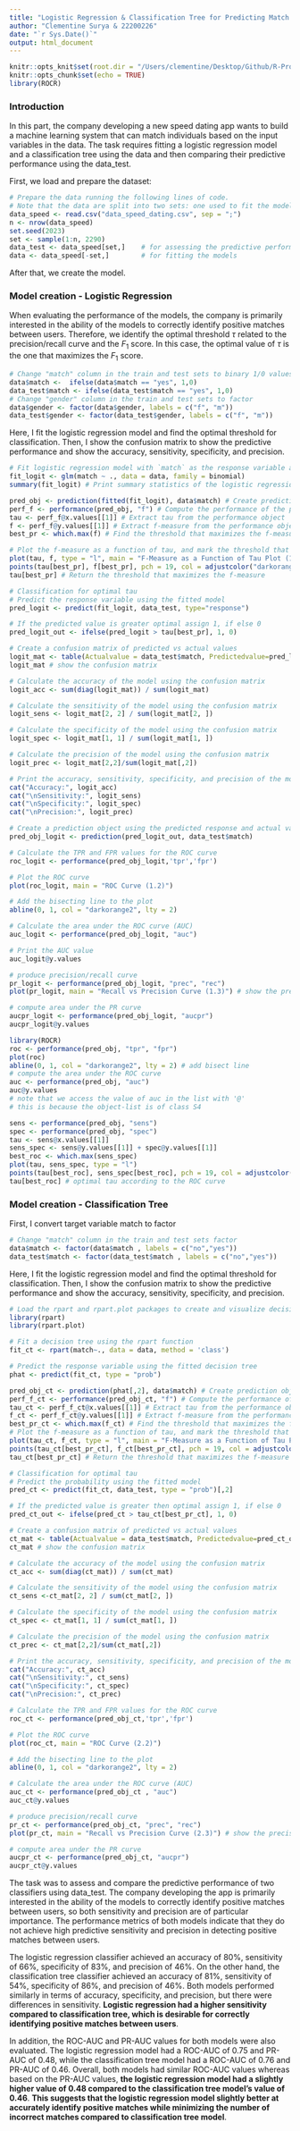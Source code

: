 ```yaml
---
title: "Logistic Regression & Classification Tree for Predicting Match in Dating App"
author: "Clementine Surya & 22200226"
date: "`r Sys.Date()`"
output: html_document
---
```


```r
knitr::opts_knit$set(root.dir = "/Users/clementine/Desktop/Github/R-Projects/ML - Predict Match in Dating App Using Logistic Regression and Classification Tree")
knitr::opts_chunk$set(echo = TRUE)
library(ROCR)
```

### Introduction
In this part, the company developing a new speed dating app wants to build a machine learning system that can match individuals based on the input variables in the data. The task requires fitting a logistic regression model and a classification tree using the data and then comparing their predictive performance using the data_test.

First, we load and prepare the dataset:
```r
# Prepare the data running the following lines of code. 
# Note that the data are split into two sets: one used to fit the models, the other used for predictions and assessment
data_speed <- read.csv("data_speed_dating.csv", sep = ";")
n <- nrow(data_speed)
set.seed(2023)
set <- sample(1:n, 2290)
data_test <- data_speed[set,]    # for assessing the predictive performance
data <- data_speed[-set,]        # for fitting the models
```

After that, we create the model.

### Model creation - Logistic Regression
When evaluating the performance of the models, the company is primarily interested in the ability of the models to correctly identify positive matches between users. Therefore, we identify the optimal threshold $\tau$ related to the precision/recall curve and the $F_{1}$ score. In this case, the optimal value of $\tau$ is the one that maximizes the $F_{1}$ score.

```r
# Change "match" column in the train and test sets to binary 1/0 values
data$match <-  ifelse(data$match == "yes", 1,0)
data_test$match <- ifelse(data_test$match == "yes", 1,0)
# Change "gender" column in the train and test sets to factor
data$gender <- factor(data$gender, labels = c("f", "m")) 
data_test$gender <- factor(data_test$gender, labels = c("f", "m"))
```

Here, I fit the logistic regression model and find the optimal threshold for classification. Then, I show the confusion matrix to show the predictive performance and show the accuracy, sensitivity, specificity, and precision.
```r
# Fit logistic regression model with `match` as the response variable and all other variables as predictors
fit_logit <- glm(match ~ ., data = data, family = binomial) 
summary(fit_logit) # Print summary statistics of the logistic regression model

pred_obj <- prediction(fitted(fit_logit), data$match) # Create prediction object with the fitted values from the logistic regression model and the `match` variable
perf_f <- performance(pred_obj, "f") # Compute the performance of the prediction object in terms of f-measure
tau <- perf_f@x.values[[1]] # Extract tau from the performance object
f <- perf_f@y.values[[1]] # Extract f-measure from the performance object
best_pr <- which.max(f) # Find the threshold that maximizes the f-measure

# Plot the f-measure as a function of tau, and mark the threshold that maximizes the f-measure
plot(tau, f, type = "l", main = "F-Measure as a Function of Tau Plot (1.1)")
points(tau[best_pr], f[best_pr], pch = 19, col = adjustcolor("darkorange2", 0.5))
tau[best_pr] # Return the threshold that maximizes the f-measure

# Classification for optimal tau
# Predict the response variable using the fitted model
pred_logit <- predict(fit_logit, data_test, type="response")

# If the predicted value is greater optimal assign 1, if else 0
pred_logit_out <- ifelse(pred_logit > tau[best_pr], 1, 0)

# Create a confusion matrix of predicted vs actual values
logit_mat <- table(Actualvalue = data_test$match, Predictedvalue=pred_logit_out)
logit_mat # show the confusion matrix

# Calculate the accuracy of the model using the confusion matrix
logit_acc <- sum(diag(logit_mat)) / sum(logit_mat)

# Calculate the sensitivity of the model using the confusion matrix
logit_sens <- logit_mat[2, 2] / sum(logit_mat[2, ])

# Calculate the specificity of the model using the confusion matrix
logit_spec <- logit_mat[1, 1] / sum(logit_mat[1, ])

# Calculate the precision of the model using the confusion matrix
logit_prec <- logit_mat[2,2]/sum(logit_mat[,2])

# Print the accuracy, sensitivity, specificity, and precision of the model
cat("Accuracy:", logit_acc)
cat("\nSensitivity:", logit_sens)
cat("\nSpecificity:", logit_spec)
cat("\nPrecision:", logit_prec)

# Create a prediction object using the predicted response and actual values of the test data
pred_obj_logit <- prediction(pred_logit_out, data_test$match)

# Calculate the TPR and FPR values for the ROC curve
roc_logit <- performance(pred_obj_logit,'tpr','fpr')

# Plot the ROC curve
plot(roc_logit, main = "ROC Curve (1.2)")

# Add the bisecting line to the plot
abline(0, 1, col = "darkorange2", lty = 2) 

# Calculate the area under the ROC curve (AUC)
auc_logit <- performance(pred_obj_logit, "auc")

# Print the AUC value
auc_logit@y.values

# produce precision/recall curve
pr_logit <- performance(pred_obj_logit, "prec", "rec")
plot(pr_logit, main = "Recall vs Precision Curve (1.3)") # show the precision and recall curve

# compute area under the PR curve
aucpr_logit <- performance(pred_obj_logit, "aucpr")
aucpr_logit@y.values
```
```r
library(ROCR)
roc <- performance(pred_obj, "tpr", "fpr")
plot(roc)
abline(0, 1, col = "darkorange2", lty = 2) # add bisect line
# compute the area under the ROC curve
auc <- performance(pred_obj, "auc")
auc@y.values
# note that we access the value of auc in the list with '@'
# this is because the object-list is of class S4

sens <- performance(pred_obj, "sens")
spec <- performance(pred_obj, "spec")
tau <- sens@x.values[[1]]
sens_spec <- sens@y.values[[1]] + spec@y.values[[1]]
best_roc <- which.max(sens_spec)
plot(tau, sens_spec, type = "l")
points(tau[best_roc], sens_spec[best_roc], pch = 19, col = adjustcolor("darkorange2", 0.5))
tau[best_roc] # optimal tau according to the ROC curve
```


### Model creation - Classification Tree
First, I convert target variable match to factor
```r
# Change "match" column in the train and test sets factor
data$match <- factor(data$match , labels = c("no","yes")) 
data_test$match <- factor(data_test$match , labels = c("no","yes")) 
```

Here, I fit the logistic regression model and find the optimal threshold for classification. Then, I show the confusion matrix to show the predictive performance and show the accuracy, sensitivity, specificity, and precision.
```r
# Load the rpart and rpart.plot packages to create and visualize decision trees
library(rpart)
library(rpart.plot)

# Fit a decision tree using the rpart function
fit_ct <- rpart(match~., data = data, method = 'class')

# Predict the response variable using the fitted decision tree
phat <- predict(fit_ct, type = "prob")

pred_obj_ct <- prediction(phat[,2], data$match) # Create prediction object with the fitted values from the logistic regression model and the `match` variable
perf_f_ct <- performance(pred_obj_ct, "f") # Compute the performance of the prediction object in terms of f-measure
tau_ct <- perf_f_ct@x.values[[1]] # Extract tau from the performance object
f_ct <- perf_f_ct@y.values[[1]] # Extract f-measure from the performance object
best_pr_ct <- which.max(f_ct) # Find the threshold that maximizes the f-measure
# Plot the f-measure as a function of tau, and mark the threshold that maximizes the f-measure
plot(tau_ct, f_ct, type = "l", main = "F-Measure as a Function of Tau Plot (2.1)")
points(tau_ct[best_pr_ct], f_ct[best_pr_ct], pch = 19, col = adjustcolor("darkorange2", 0.5))
tau_ct[best_pr_ct] # Return the threshold that maximizes the f-measure

# Classification for optimal tau
# Predict the probability using the fitted model
pred_ct <- predict(fit_ct, data_test, type = "prob")[,2]

# If the predicted value is greater then optimal assign 1, if else 0
pred_ct_out <- ifelse(pred_ct > tau_ct[best_pr_ct], 1, 0)

# Create a confusion matrix of predicted vs actual values
ct_mat <- table(Actualvalue = data_test$match, Predictedvalue=pred_ct_out)
ct_mat # show the confusion matrix

# Calculate the accuracy of the model using the confusion matrix
ct_acc <- sum(diag(ct_mat)) / sum(ct_mat)

# Calculate the sensitivity of the model using the confusion matrix
ct_sens <-ct_mat[2, 2] / sum(ct_mat[2, ])

# Calculate the specificity of the model using the confusion matrix
ct_spec <- ct_mat[1, 1] / sum(ct_mat[1, ])

# Calculate the precision of the model using the confusion matrix
ct_prec <- ct_mat[2,2]/sum(ct_mat[,2])

# Print the accuracy, sensitivity, specificity, and precision of the model
cat("Accuracy:", ct_acc)
cat("\nSensitivity:", ct_sens)
cat("\nSpecificity:", ct_spec)
cat("\nPrecision:", ct_prec)

# Calculate the TPR and FPR values for the ROC curve
roc_ct <- performance(pred_obj_ct,'tpr','fpr')

# Plot the ROC curve
plot(roc_ct, main = "ROC Curve (2.2)")

# Add the bisecting line to the plot
abline(0, 1, col = "darkorange2", lty = 2) 

# Calculate the area under the ROC curve (AUC)
auc_ct <- performance(pred_obj_ct , "auc")
auc_ct@y.values

# produce precision/recall curve
pr_ct <- performance(pred_obj_ct, "prec", "rec")
plot(pr_ct, main = "Recall vs Precision Curve (2.3)") # show the precision and recall curve

# compute area under the PR curve
aucpr_ct <- performance(pred_obj_ct, "aucpr")
aucpr_ct@y.values
```

The task was to assess and compare the predictive performance of two classifiers using data_test. The company developing the app is primarily interested in the ability of the models to correctly identify positive matches between users, so both sensitivity and precision are of particular importance. The performance metrics of both models indicate that they do not achieve high predictive sensitivity and precision in detecting positive matches between users. \

The logistic regression classifier achieved an accuracy of 80%, sensitivity of 66%, specificity of 83%, and precision of 46%. On the other hand, the classification tree classifier achieved an accuracy of 81%, sensitivity of 54%, specificity of 86%, and precision of 46%. Both models performed similarly in terms of accuracy, specificity, and precision, but there were differences in sensitivity. **Logistic regression had a higher sensitivity compared to classification tree, which is desirable for correctly identifying positive matches between users**.\

In addition, the ROC-AUC and PR-AUC values for both models were also evaluated. The logistic regression model had a ROC-AUC of 0.75 and PR-AUC of 0.48, while the classification tree model had a ROC-AUC of 0.76 and PR-AUC of 0.46. Overall, both models had similar ROC-AUC values whereas based on the PR-AUC values, **the logistic regression model had a slightly higher value of 0.48 compared to the classification tree model's value of 0.46**.\ **This suggests that the logistic regression model slightly better at accurately identify positive matches while minimizing the number of incorrect matches compared to classification tree model**.\
